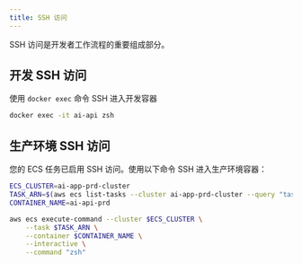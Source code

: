 ```yaml
---
title: SSH 访问
---
```


SSH 访问是开发者工作流程的重要组成部分。

## 开发 SSH 访问

使用 `docker exec` 命令 SSH 进入开发容器

```bash
docker exec -it ai-api zsh
```

## 生产环境 SSH 访问

您的 ECS 任务已启用 SSH 访问。使用以下命令 SSH 进入生产环境容器：

```bash
ECS_CLUSTER=ai-app-prd-cluster
TASK_ARN=$(aws ecs list-tasks --cluster ai-app-prd-cluster --query "taskArns[0]" --output text)
CONTAINER_NAME=ai-api-prd

aws ecs execute-command --cluster $ECS_CLUSTER \
    --task $TASK_ARN \
    --container $CONTAINER_NAME \
    --interactive \
    --command "zsh"
```